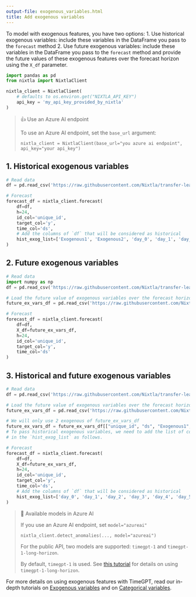 ```yaml
---
output-file: exogenous_variables.html
title: Add exogenous variables
---
```



To model with exogenous features, you have two options: 1. Use
historical exogenous variables: include these variables in the DataFrame
you pass to the `forecast` method 2. Use future exogenous variables:
include these variables in the DataFrame you pass to the `forecast`
method and provide the future values of these exogenous features over
the forecast horizon using the `X_df` parameter.

```python
import pandas as pd
from nixtla import NixtlaClient
```


```python
nixtla_client = NixtlaClient(
    # defaults to os.environ.get("NIXTLA_API_KEY")
    api_key = 'my_api_key_provided_by_nixtla'
)
```

> 👍 Use an Azure AI endpoint
>
> To use an Azure AI endpoint, set the `base_url` argument:
>
> `nixtla_client = NixtlaClient(base_url="you azure ai endpoint", api_key="your api_key")`

## 1. Historical exogenous variables

```python
# Read data
df = pd.read_csv('https://raw.githubusercontent.com/Nixtla/transfer-learning-time-series/main/datasets/electricity-short-with-ex-vars.csv')

# Forecast
forecast_df = nixtla_client.forecast(
    df=df, 
    h=24,
    id_col='unique_id',
    target_col='y',
    time_col='ds',
    # Add the columns of `df` that will be considered as historical
    hist_exog_list=['Exogenous1', 'Exogenous2', 'day_0', 'day_1', 'day_2', 'day_3', 'day_4', 'day_5', 'day_6']
)
```

## 2. Future exogenous variables

```python
# Read data
import numpy as np
df = pd.read_csv('https://raw.githubusercontent.com/Nixtla/transfer-learning-time-series/main/datasets/electricity-short-with-ex-vars.csv')

# Load the future value of exogenous variables over the forecast horizon
future_ex_vars_df = pd.read_csv('https://raw.githubusercontent.com/Nixtla/transfer-learning-time-series/main/datasets/electricity-short-future-ex-vars.csv')

# Forecast
forecast_df = nixtla_client.forecast(
    df=df, 
    X_df=future_ex_vars_df, 
    h=24,
    id_col='unique_id',
    target_col='y',
    time_col='ds'
)
```

## 3. Historical and future exogenous variables

```python
# Read data
df = pd.read_csv('https://raw.githubusercontent.com/Nixtla/transfer-learning-time-series/main/datasets/electricity-short-with-ex-vars.csv')

# Load the future value of exogenous variables over the forecast horizon
future_ex_vars_df = pd.read_csv('https://raw.githubusercontent.com/Nixtla/transfer-learning-time-series/main/datasets/electricity-short-future-ex-vars.csv')

# We will only use 2 exogenous of future_ex_vars_df
future_ex_vars_df = future_ex_vars_df[["unique_id", "ds", "Exogenous1", "Exogenous2"]]
# To pass historical exogenous variables, we need to add the list of columns
# in the `hist_exog_list` as follows.

# Forecast
forecast_df = nixtla_client.forecast(
    df=df, 
    X_df=future_ex_vars_df, 
    h=24,
    id_col='unique_id',
    target_col='y',
    time_col='ds',
    # Add the columns of `df` that will be considered as historical
    hist_exog_list=['day_0', 'day_1', 'day_2', 'day_3', 'day_4', 'day_5', 'day_6']
)
```

> 📘 Available models in Azure AI
>
> If you use an Azure AI endpoint, set `model="azureai"`
>
> `nixtla_client.detect_anomalies(..., model="azureai")`
>
> For the public API, two models are supported: `timegpt-1` and
> `timegpt-1-long-horizon`.
>
> By default, `timegpt-1` is used. See [this
> tutorial](https://docs.nixtla.io/docs/tutorials-long_horizon_forecasting)
> for details on using `timegpt-1-long-horizon`.

For more details on using exogenous features with TimeGPT, read our
in-depth tutorials on [Exogenous
variables](https://docs.nixtla.io/docs/tutorials-exogenous_variables)
and on [Categorical
variables](https://docs.nixtla.io/docs/tutorials-categorical_variables).

